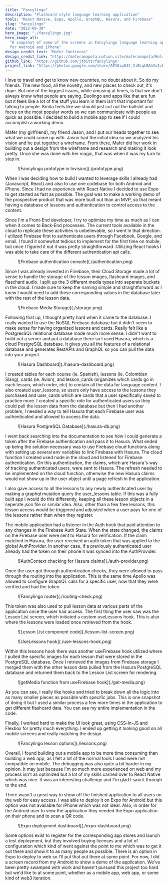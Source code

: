 ```yaml
---
title: "Fancylingo"
description: "Flashcard style language learning application"
tools: "React Native, Expo, Apollo, GraphQL, Hasura, and Firebase"
slug: "fancylingo"
date: "2022-09-30"
hero_image: "./fancylingo.jpg"
hero_image_alt:
  "A snapshot of some of the screens in Fancylingo language learning application
  for Android and iPhone"
design_credit_text: "Mafer Contreras"
design_credit_link: "https://maferamapola.notion.site/maferamapola/Hola-I-m-Maferamapola-UX-Product-Designer-134bdff3d5a04de2aed5908a24e85246"
github_link: "https://github.com/jtbitt/fancylingo"
project_link: "https://photos.google.com/share/AF1QipO42_ViBLqLBAhIuIzBmLyaxdh8XV3QAIDhbFrqkvUqPZg-FQzziE0sIOkOfRjsUA/photo/AF1QipPLdi9eUL9RTKtnY0cklkeOr8vED_wblrFV4xM7?key=clFJMjdUV0JwMjhNcGdwcGxrcDZsek5MeWNIbU9n"
---
```



I love to travel and get to know new countries, no doubt about it. So do my
friends. The new food, all the novelty, and new places to check out, it's dope.
But one of the biggest issues, while amusing at times, is that we don't always
know what people are saying. Duolingo and apps like that are fun but it feels
like a lot of the stuff you learn in them isn't that important for talking to
people. Kinda feels like we should just cut out the bullshit and focus on the
most popular words so we can communicate with people as quick as possible. I
decided to build a mobile app to see if I could accomplish a working demo.

Mafer (my girlfriend), my friend Jason, and I put our heads together to see what
we could come up with. Jason had the initial idea so we analyzed his vision and
he put together a wireframe. From there, Mafer did her work in building out a
design from the wireframe and research and making it look pretty. Once she was
done with her magic, that was when it was my turn to step in.

<figure>![Fancylingo prototype in Invision](./prototype.png)</figure>

When I was deciding how to build I wanted to leverage skills I already had
(Javascript, React) and also to use one codebase for both Android and iPhone.
Since I had no experience with React Native I decided to use Expo to get started
as fast as possible. The goal was to make a working demo of the prospective
product that was more built out than an MVP, so that meant having a database of
lessons and authentication to control access to the content.

Since I'm a Front-End developer, I try to optimize my time as much as I can when
it comes to Back-End processes. The current tools available in the cloud to
replicate these activities is unbelievable, so I went in that direction. I
utilized Firebase first to authenticate users through Facebook, Google, and
email. I found it somewhat tedious to implement for the first time on mobile,
but once I figured it out it was pretty straightforward. Utilizing React hooks I
was able to take care of the different authentication api calls.

<figure>![Firebase authentication console](./authentication.png)</figure>

Since I was already invested in Fiirebase, their Cloud Storage made a lot of
sense to handle the storage of the lesson images, flashcard images, and
flaschard audio. I split up the 3 different media types into seperate buckets in
the cloud. I made sure to keep the naming simple and straightforward as I knew I
would need to add these corresponding values in the database later with the rest
of the lesson data.

<figure>![Firebase Media Storage](./storage.png)</figure>

Following that up, I thought pretty hard when it came to the database. I really
wanted to use the NoSQL Firebase database but it didn't seem to make sense for
having organized lessons and cards. Really felt like a PostgresSQL relational
database made much more sense. I didn't want to build out a server and put a
database there so I used Hasura, which is a cloud PostgreSQL database. It gives
you all the features of a relational database and generates RestAPIs and GraphQL
so you can pull the data into your project.

<figure>![Hasura Dashboard](./hasura-dashboard.png)</figure>

I created tables for each course (ie. Spanish), lessons (ie. Colombian Slang),
cards (ie. Avion), and lesson_cards (organizes which cards go in each lesson,
which order, etc) to contain all the data for language content. I also created
user_lessons, so users only have access to the lessons they purchased and
user_cards which are cards that a user specifically saved to practice more. I
created a specific role for authenticated users so they could pull the lesson
data from the database but then I had another problem, I needed a way to tell
Hasura that each Firebase user was authenticated and allowed to access the data.

<figure>![Hasura PostgreSQL Database](./hasura-db.png)</figure>

I went back searching into the documentation to see how I could generate a token
after the Firebase authentication and pass it to Hasura. What ended up being the
solution necessary was to use Firebase cloud functions along with setting up
several env variables to link Firebase with Hasura. The cloud function I created
used node in the cloud and listened for Firebase authentication. On this
authentication, the claims, which are Hasura's way of tracking authenticated
users, were sent to Hasura. The refresh needed to be implemented on the cloud
function, otherwise the new Hasura claims would not show up in the user object
until a page refresh in the application.

I also gave access to all the lessons to any newly authenticated user by making
a graphql mutation query the user_lessons table. If this was a fully built app I
would do this differently, keeping all these lesson objects in a seperate json
file or similar idea. Also, other than a few free lessons, this lesson access
would be triggered and adjusted when a user pays for one of the lessons rather
than when they register.

<Gist gistLink="f91930c353c796bc82b494108942927e" />

The mobile application had a listener in the Auth hook that paid attention to
any changes in the Firebase Auth State. When the state changed, the claims on
the Firebase user were sent to Hasura for verification. If the claim matched in
Hasura, the user received an auth token that was applied to the global
AuthProvider. In another case, if a previously authenticated user already had
the token on their phone it was synced into the AuthProvider.

<figure>![AuthContext checking for Hasura claims](./auth-provider.png)</figure>

Once the user got through authentication checks, they were allowed to pass
through the routing into the application. This is the same time Apollo was
allowed to configure GraphQL calls for a specific user, now that they were
verified and had the token.

<figure>![Fancylingo router](./routing-check.png)</figure>

This token was also used to pull lesson data at various parts of the application
once the user had access. The first thing the user saw was the Lesson List
screen, which initiated a custom useLessons hook. This is also where the lessons
were loaded once retrieved from the hook.

<figure>![Lesson List component code](./lesson-list-screen.png)</figure>
<figure>![UseLessons hook](./use-lessons-hook.png)</figure>

Within this lessons hook there was another useFirebase hook utilized where I
pulled the specific images for each lesson that were stored in the PostgreSQL
database. Once I retrieved the images from Firebase storage I merged them with
the other lesson data pulled from the Hasura PostgreSQL database and returned
them back to the Lesson List screen for rendering.

<figure>![getMedia function from useFirebase hook](./get-media.png)</figure>

As you can see, I really like hooks and tried to break down all the logic into
as many smaller pieces as possible with specific jobs. This is one snapshot of
doing it but I used a similar process a few more times in the application to get
different flashcard data. You can see my entire implementation in the code.

Finally, I worked hard to make the UI look great, using CSS-in-JS and Flexbox
for pretty much everything. I ended up getting it looking good on all mobile
screens and really matching the design.

<div className="flex flex-row justify-center">
  <figure>![Fancylingo lesson options](./lessons.png)</figure>
</div>

Overall, I found building out a mobile app to be more time consuming than
building a web app, as I felt a lot of the normal tools I used were not
compatible on mobile. The debugging was also quite a bit harder in my opinion.
It may just because I'm so much more experienced on web and my process isn't as
optimized but a lot of my skills carried over to React Native which was nice. It
was an interesting challenge and I'm glad I saw it through to the end.

There wasn't a great way to show off the finished application to all users on
the web for easy access. I was able to deploy it on Expo for Android but this
option was not available for iPhone which was not ideal. Also, in order for the
Android user to view the application they needed the Expo application on their
phone and to scan a QR code.

<figure>![Expo deployment dashboard](./expo-dashboard.png)</figure>

Some options exist to register for the corresponding app stores and launch a
test deployment, but they involved buying licenses and a lot of configuration
which kind of went against the point to me which was to get it out there and
show it to as many people as possible. There is an option in Expo to deploy to
web so I'll put that out there at some point. For now, I did a screen record
from my Android to show a demo of the application. We've been pretty swamped
with work and haven't pursued this project too hard but we'd like to at some
point, whether as a mobile app, web app, or some kind of web3 iteration.

<MobileVideo url="https://video-downloads.googleusercontent.com/AEwWKPw5IkNrzHSl0pS-9Tr1N6VVvnlVQuAoVp0dMURyXHPBCE_-xvr1_wYfgNyv-Hkth8iRWc7k8dBiubC4Q402Jo1bA0fehhiCX2--M4p1vf-DFIZHYDcDyO_HILKHrZdqhek8nNUPSvPzmg1FBVIep0SGo3I5oLgkhCcVZvHOmTN4cD6gri_CgvFM2XBFTcjqYziDeO7EoSCmxQb8C5310EUid_31aQm4SPWMf4uUvx8rUG1YTQ--Zju5ICrloXs8l3OJ8DG0bQQB3UOueNBdXtnl33-7JLQnzkVBSr-N_HOns9dq4piAocZ_OD6xCehHDvT0M-7sTetj7Pig60nIe4cS6K-H5-hrsyXZtBoB49vU949A2k3BwNml0UDC5cWLoiSrkHNYUgsG5UPa0veu9oViZbDPmfR4Y_1fngGVGNVgJN37pSoF9rHJ4QktslXCeYXfd6Geb1l8AEqdW_7mzH5-xR47OCNn0TKxhqYHJrbRAt9lhjUgEBxhWDOE0dkueX0ogpB_Gb6MrBwJ1bxRoSoHliYtcYperw0sbsg-SJ1cgXNi785HG-l7KpzjdbQVgJk9DZdUg74IZx_xOMXuhgXUHn7pbD_SOXjZmucU9JNNqNoS6OmfWf-mDyXWR9rnEt8Dfiqa-E0EJz-zgvC9g7aQ4ucB0JC_9MzYKyvZoBeSCKZAXu4ZnyYHgA9WjN12VrXlRtQmAky6CcVf3aZyBhvK0N9_X_t3YR9tYAavVHFJDKDqnl5CYm5mzhv0fGThQD2CpdIMTs2t0xYIjXtz_PpOtfP1FwcPc0s6Se03JEGqqN-C0NCbzRYAipIGcRb6h9to2X-JZx5Q5GzU3AOqQJerBN7ZTznJ5J_8KQYqsS_ju44JZVe0XQ6mPIp63neElk7hJnXe7VH8pFSqlPm_wU_yjtWbfZekWaHL03RjZTYqAt5h9T2pNUipjAK3oN0pn_1pAeWoTdjB4ohbWj5TNM-6E-gqoWG-g9A8YmWQTT3KD90tE7-g-Z6FzxMDdadHqbKhq7FaBDFkBe-BluNMYxzugQHRz7bYqcvsElLiK7VmQKHF0dsOarPFvhpm8C3AypwP5DELIxmu1a2hGzkchc2o16xlplS8-LYtxp_CyBh61cqh3y-JBwUgFBu6BtKjHWE9zGnqGkPV8PhyVlEKod4ueEPCEA?authuser=0" />
